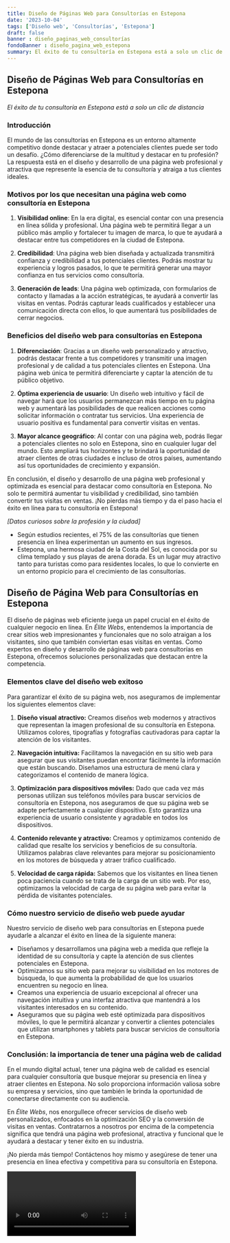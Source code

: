 ```yaml
---
title: Diseño de Páginas Web para Consultorías en Estepona
date: '2023-10-04'
tags: ['Diseño web', 'Consultorías', 'Estepona']
draft: false
banner : diseño_paginas_web_consultorías
fondoBanner : diseño_pagina_web_estepona
summary: El éxito de tu consultoría en Estepona está a solo un clic de distancia
---
```


## Diseño de Páginas Web para Consultorías en Estepona

*El éxito de tu consultoría en Estepona está a solo un clic de distancia*

### Introducción

El mundo de las consultorías en Estepona es un entorno altamente competitivo donde destacar y atraer a potenciales clientes puede ser todo un desafío. ¿Cómo diferenciarse de la multitud y destacar en tu profesión? La respuesta está en el diseño y desarrollo de una página web profesional y atractiva que represente la esencia de tu consultoría y atraiga a tus clientes ideales.

### Motivos por los que necesitan una página web como consultoría en Estepona

1. **Visibilidad online**: En la era digital, es esencial contar con una presencia en línea sólida y profesional. Una página web te permitirá llegar a un público más amplio y fortalecer tu imagen de marca, lo que te ayudará a destacar entre tus competidores en la ciudad de Estepona.

2. **Credibilidad**: Una página web bien diseñada y actualizada transmitirá confianza y credibilidad a tus potenciales clientes. Podrás mostrar tu experiencia y logros pasados, lo que te permitirá generar una mayor confianza en tus servicios como consultoría.

3. **Generación de leads**: Una página web optimizada, con formularios de contacto y llamadas a la acción estratégicas, te ayudará a convertir las visitas en ventas. Podrás capturar leads cualificados y establecer una comunicación directa con ellos, lo que aumentará tus posibilidades de cerrar negocios.

### Beneficios del diseño web para consultorías en Estepona

1. **Diferenciación**: Gracias a un diseño web personalizado y atractivo, podrás destacar frente a tus competidores y transmitir una imagen profesional y de calidad a tus potenciales clientes en Estepona. Una página web única te permitirá diferenciarte y captar la atención de tu público objetivo.

2. **Óptima experiencia de usuario**: Un diseño web intuitivo y fácil de navegar hará que los usuarios permanezcan más tiempo en tu página web y aumentará las posibilidades de que realicen acciones como solicitar información o contratar tus servicios. Una experiencia de usuario positiva es fundamental para convertir visitas en ventas.

3. **Mayor alcance geográfico**: Al contar con una página web, podrás llegar a potenciales clientes no solo en Estepona, sino en cualquier lugar del mundo. Esto ampliará tus horizontes y te brindará la oportunidad de atraer clientes de otras ciudades e incluso de otros países, aumentando así tus oportunidades de crecimiento y expansión.

En conclusión, el diseño y desarrollo de una página web profesional y optimizada es esencial para destacar como consultoría en Estepona. No solo te permitirá aumentar tu visibilidad y credibilidad, sino también convertir tus visitas en ventas. ¡No pierdas más tiempo y da el paso hacia el éxito en línea para tu consultoría en Estepona!

*[Datos curiosos sobre la profesión y la ciudad]*

- Según estudios recientes, el 75% de las consultorías que tienen presencia en línea experimentan un aumento en sus ingresos.
- Estepona, una hermosa ciudad de la Costa del Sol, es conocida por su clima templado y sus playas de arena dorada. Es un lugar muy atractivo tanto para turistas como para residentes locales, lo que lo convierte en un entorno propicio para el crecimiento de las consultorías.

<GifSeo />

<Cta />

## Diseño de Página Web para Consultorías en Estepona

El diseño de páginas web eficiente juega un papel crucial en el éxito de cualquier negocio en línea. En *Élite Webs*, entendemos la importancia de crear sitios web impresionantes y funcionales que no solo atraigan a los visitantes, sino que también conviertan esas visitas en ventas. Como expertos en diseño y desarrollo de páginas web para consultorías en Estepona, ofrecemos soluciones personalizadas que destacan entre la competencia.

### Elementos clave del diseño web exitoso

Para garantizar el éxito de su página web, nos aseguramos de implementar los siguientes elementos clave:

1. **Diseño visual atractivo:** Creamos diseños web modernos y atractivos que representan la imagen profesional de su consultoría en Estepona. Utilizamos colores, tipografías y fotografías cautivadoras para captar la atención de los visitantes.

2. **Navegación intuitiva:** Facilitamos la navegación en su sitio web para asegurar que sus visitantes puedan encontrar fácilmente la información que están buscando. Diseñamos una estructura de menú clara y categorizamos el contenido de manera lógica.

3. **Optimización para dispositivos móviles:** Dado que cada vez más personas utilizan sus teléfonos móviles para buscar servicios de consultoría en Estepona, nos aseguramos de que su página web se adapte perfectamente a cualquier dispositivo. Esto garantiza una experiencia de usuario consistente y agradable en todos los dispositivos.

4. **Contenido relevante y atractivo:** Creamos y optimizamos contenido de calidad que resalte los servicios y beneficios de su consultoría. Utilizamos palabras clave relevantes para mejorar su posicionamiento en los motores de búsqueda y atraer tráfico cualificado.

5. **Velocidad de carga rápida:** Sabemos que los visitantes en línea tienen poca paciencia cuando se trata de la carga de un sitio web. Por eso, optimizamos la velocidad de carga de su página web para evitar la pérdida de visitantes potenciales.

### Cómo nuestro servicio de diseño web puede ayudar

Nuestro servicio de diseño web para consultorías en Estepona puede ayudarle a alcanzar el éxito en línea de la siguiente manera:

- Diseñamos y desarrollamos una página web a medida que refleje la identidad de su consultoría y capte la atención de sus clientes potenciales en Estepona.
- Optimizamos su sitio web para mejorar su visibilidad en los motores de búsqueda, lo que aumenta la probabilidad de que los usuarios encuentren su negocio en línea.
- Creamos una experiencia de usuario excepcional al ofrecer una navegación intuitiva y una interfaz atractiva que mantendrá a los visitantes interesados en su contenido.
- Aseguramos que su página web esté optimizada para dispositivos móviles, lo que le permitirá alcanzar y convertir a clientes potenciales que utilizan smartphones y tablets para buscar servicios de consultoría en Estepona.

### Conclusión: la importancia de tener una página web de calidad

En el mundo digital actual, tener una página web de calidad es esencial para cualquier consultoría que busque mejorar su presencia en línea y atraer clientes en Estepona. No solo proporciona información valiosa sobre su empresa y servicios, sino que también le brinda la oportunidad de conectarse directamente con su audiencia.

En *Élite Webs*, nos enorgullece ofrecer servicios de diseño web personalizados, enfocados en la optimización SEO y la conversión de visitas en ventas. Contratarnos a nosotros por encima de la competencia significa que tendrá una página web profesional, atractiva y funcional que le ayudará a destacar y tener éxito en su industria.

¡No pierda más tiempo! Contáctenos hoy mismo y asegúrese de tener una presencia en línea efectiva y competitiva para su consultoría en Estepona.

<Video />

<CtaBot job='Consultorías' city='Estepona'/>

<Gmaps query='Estepona+españa+maps' />